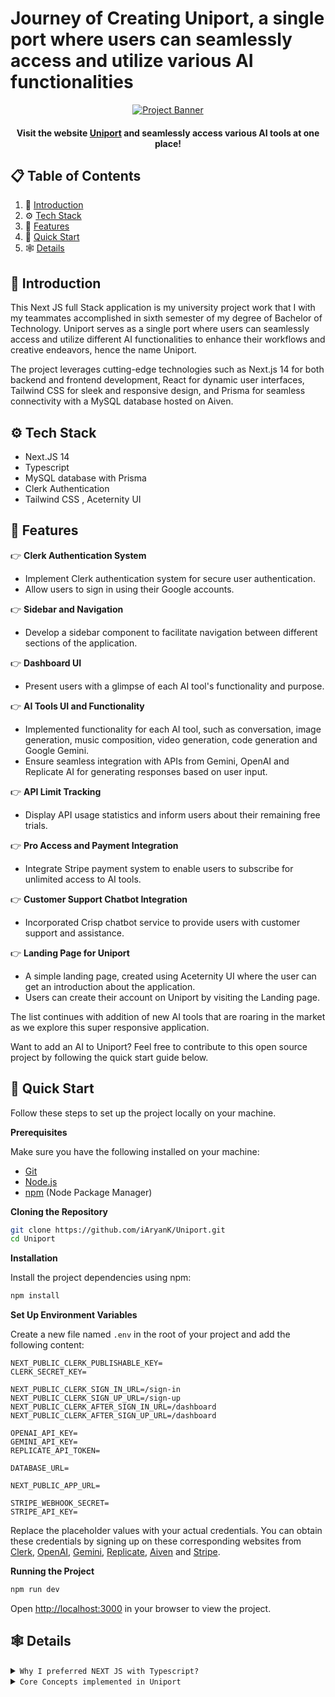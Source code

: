 # Journey of Creating Uniport, a single port where users can seamlessly access and utilize various AI functionalities

<div align="center">
    <a href="https://uniport.vercel.app/" target="_blank">
      <img src="https://github.com/iAryanK/Uniport/blob/main/public/screenshots/landing.png?raw=true" alt="Project Banner"/>
    </a>

  <h4 align="center">Visit the website <a href="https://uniport.vercel.app/" target="_blank"><b>Uniport</b></a> and seamlessly access various AI tools at one place!</h4>
</div>

## 📋 <a name="table">Table of Contents</a>

1. 🤖 [Introduction](#introduction)
2. ⚙️ [Tech Stack](#tech-stack)
3. 🔋 [Features](#features)
4. 🤸 [Quick Start](#quick-start)
5. 🕸️ [Details](#details)

## 🤖 <a name="introduction">Introduction</a>

This Next JS full Stack application is my university project work that I with my teammates accomplished in sixth semester of my degree of Bachelor of Technology.
Uniport serves as a single port where users can seamlessly access and utilize different AI functionalities to enhance their workflows and creative endeavors, hence the name Uniport.

The project leverages cutting-edge technologies such as Next.js 14 for both backend and frontend development, React for dynamic user interfaces, Tailwind CSS for sleek and responsive design, and Prisma for seamless connectivity with a MySQL database hosted on Aiven.

## ⚙️ <a name="tech-stack">Tech Stack</a>

- Next.JS 14
- Typescript
- MySQL database with Prisma
- Clerk Authentication
- Tailwind CSS , Aceternity UI

## 🔋 <a name="features">Features</a>

👉 **Clerk Authentication System**

- Implement Clerk authentication system for secure user authentication.
- Allow users to sign in using their Google accounts.

👉 **Sidebar and Navigation**

- Develop a sidebar component to facilitate navigation between different sections of the application.

👉 **Dashboard UI**

- Present users with a glimpse of each AI tool's functionality and purpose.

👉 **AI Tools UI and Functionality**

- Implemented functionality for each AI tool, such as conversation, image generation, music composition, video generation, code generation and Google Gemini.
- Ensure seamless integration with APIs from Gemini, OpenAI and Replicate AI for generating responses based on user input.

👉 **API Limit Tracking**

- Display API usage statistics and inform users about their remaining free trials.

👉 **Pro Access and Payment Integration**

- Integrate Stripe payment system to enable users to subscribe for unlimited access to AI tools.

👉 **Customer Support Chatbot Integration**

- Incorporated Crisp chatbot service to provide users with customer support and assistance.

👉 **Landing Page for Uniport**

- A simple landing page, created using Aceternity UI where the user can get an introduction about the application.
- Users can create their account on Uniport by visiting the Landing page.

The list continues with addition of new AI tools that are roaring in the market as we explore this super responsive application.

Want to add an AI to Uniport? Feel free to contribute to this open source project by following the quick start guide below.

## 🤸 <a name="quick-start">Quick Start</a>

Follow these steps to set up the project locally on your machine.

**Prerequisites**

Make sure you have the following installed on your machine:

- [Git](https://git-scm.com/)
- [Node.js](https://nodejs.org/en)
- [npm](https://www.npmjs.com/) (Node Package Manager)

**Cloning the Repository**

```bash
git clone https://github.com/iAryanK/Uniport.git
cd Uniport
```

**Installation**

Install the project dependencies using npm:

```bash
npm install
```

**Set Up Environment Variables**

Create a new file named `.env` in the root of your project and add the following content:

```env
NEXT_PUBLIC_CLERK_PUBLISHABLE_KEY=
CLERK_SECRET_KEY=

NEXT_PUBLIC_CLERK_SIGN_IN_URL=/sign-in
NEXT_PUBLIC_CLERK_SIGN_UP_URL=/sign-up
NEXT_PUBLIC_CLERK_AFTER_SIGN_IN_URL=/dashboard
NEXT_PUBLIC_CLERK_AFTER_SIGN_UP_URL=/dashboard

OPENAI_API_KEY=
GEMINI_API_KEY=
REPLICATE_API_TOKEN=

DATABASE_URL=

NEXT_PUBLIC_APP_URL=

STRIPE_WEBHOOK_SECRET=
STRIPE_API_KEY=
```

Replace the placeholder values with your actual credentials. You can obtain these credentials by signing up on these corresponding websites from [Clerk](https://clerk.com/), [OpenAI](https://openai.com/), [Gemini](https://gemini.google.com/app), [Replicate](https://replicate.com/), [Aiven](https://aiven.io/) and [Stripe](https://stripe.com/in).

**Running the Project**

```bash
npm run dev
```

Open [http://localhost:3000](http://localhost:3000) in your browser to view the project.

## 🕸️ <a name="details">Details</a>

<details>
<summary><code>Why I preferred NEXT JS with Typescript?</code></summary>

```
😀 Typescript for type safety
😀 simplifies development process
😀 optimizes web applications
😀 Server side and client side rendering
😀 Inbuilt Search Engine Optimization
😀 File and folder based routing
😀 FullStack application creating capability
😀 Automatic code splitting

And at the end of the day, it is just an extention of ReactJs.😀
```

</details>

<details>
<summary><code>Core Concepts implemented in Uniport</code></summary>

```
Following are the concepts of NextJS used in Uniport-
➡️ File and Folder based routing
➡️ Client and server components
➡️ Routing and special NextJS files
➡️ Data fetching Strategies
➡️ NextJs Server Actions
➡️ Static and Dynamic Metadata

In addition to these, I used
➡️ MySQL, a relational database
➡️ zod validations
➡️ zustand for global context
➡️ concept of webhooks
```

</details>

<br />



